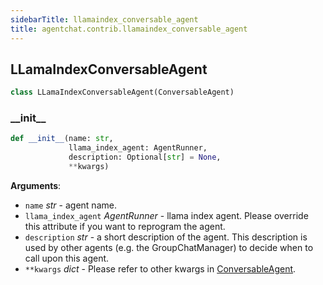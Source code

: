 ```yaml
---
sidebarTitle: llamaindex_conversable_agent
title: agentchat.contrib.llamaindex_conversable_agent
---
```


## LLamaIndexConversableAgent

```python
class LLamaIndexConversableAgent(ConversableAgent)
```

### \_\_init\_\_

```python
def __init__(name: str,
             llama_index_agent: AgentRunner,
             description: Optional[str] = None,
             **kwargs)
```

**Arguments**:

- `name` _str_ - agent name.
- `llama_index_agent` _AgentRunner_ - llama index agent.
  Please override this attribute if you want to reprogram the agent.
- `description` _str_ - a short description of the agent. This description is used by other agents
  (e.g. the GroupChatManager) to decide when to call upon this agent.
- `**kwargs` _dict_ - Please refer to other kwargs in
  [ConversableAgent](../conversable_agent#init).

